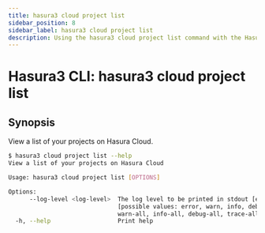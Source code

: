 ```yaml
---
title: hasura3 cloud project list
sidebar_position: 8
sidebar_label: hasura3 cloud project list
description: Using the hasura3 cloud project list command with the Hasura CLI
---
```


# Hasura3 CLI: hasura3 cloud project list 

## Synopsis
View a list of your projects on Hasura Cloud.

```bash
$ hasura3 cloud project list --help
View a list of your projects on Hasura Cloud

Usage: hasura3 cloud project list [OPTIONS]

Options:
      --log-level <log-level>  The log level to be printed in stdout [env: HASURA_CLI_LOG_LEVEL=]
                               [possible values: error, warn, info, debug, trace, error-all,
                               warn-all, info-all, debug-all, trace-all]
  -h, --help                   Print help
```

